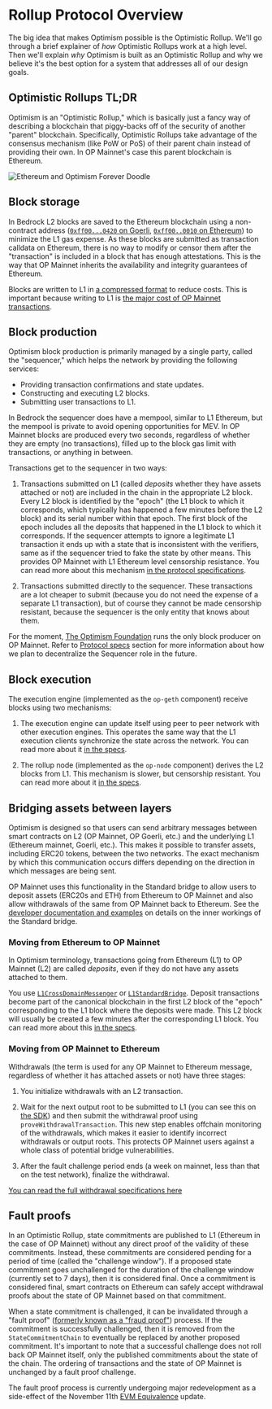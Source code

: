 
# Rollup Protocol Overview

The big idea that makes Optimism possible is the Optimistic Rollup.
We'll go through a brief explainer of *how* Optimistic Rollups work at a high level.
Then we'll explain *why* Optimism is built as an Optimistic Rollup and why we believe it's the best option for a system that addresses all of our design goals.

## Optimistic Rollups TL;DR

Optimism is an "Optimistic Rollup," which is basically just a fancy way of describing a blockchain that piggy-backs off of the security of another "parent" blockchain.
Specifically, Optimistic Rollups take advantage of the consensus mechanism (like PoW or PoS) of their parent chain instead of providing their own.
In OP Mainnet's case this parent blockchain is Ethereum.

<Image src="/img/op-stack/protocol/ethereum-optimism-forever.png" alt="Ethereum and Optimism Forever Doodle" width={400} height={400} />

## Block storage

In Bedrock L2 blocks are saved to the Ethereum blockchain using a non-contract address ([`0xff00...0420` on Goerli](https://goerli.etherscan.io/address/0xff00000000000000000000000000000000000420), [`0xff00..0010` on Ethereum](https://etherscan.io/address/0xff00000000000000000000000000000000000010)) to minimize the L1 gas expense.
As these blocks are submitted as transaction calldata on Ethereum, there is no way to modify or censor them after the "transaction" is included in a block that has enough attestations.
This is the way that OP Mainnet inherits the availability and integrity guarantees of Ethereum.

Blocks are written to L1 in [a compressed format](https://github.com/ethereum-optimism/optimism/blob/develop/specs/derivation.md#batch-submission-wire-format) to reduce costs.
This is important because writing to L1 is [the major cost of OP Mainnet transactions](/transaction-fees/overview).

## Block production

Optimism block production is primarily managed by a single party, called the "sequencer," which helps the network by providing the following services:

- Providing transaction confirmations and state updates.
- Constructing and executing L2 blocks.
- Submitting user transactions to L1.

In Bedrock the sequencer does have a mempool, similar to L1 Ethereum, but the mempool is private to avoid opening opportunities for MEV.
In OP Mainnet blocks are produced every two seconds, regardless of whether they are empty (no transactions), filled up to the block gas limit with transactions, or anything in between.

Transactions get to the sequencer in two ways:

1. Transactions submitted on L1 (called *deposits* whether they have assets attached or not) are included in the chain in the appropriate L2 block.
   Every L2 block is identified by the "epoch" (the L1 block to which it corresponds, which typically has happened a few minutes before the L2 block) and its serial number within that epoch.
   The first block of the epoch includes all the deposits that happened in the L1 block to which it corresponds.
   If the sequencer attempts to ignore a legitimate L1 transaction it ends up with a state that is inconsistent with the verifiers, same as if the sequencer tried to fake the state by other means.
   This provides OP Mainnet with L1 Ethereum level censorship resistance.
   You can read more about this mechanism [in the protocol specifications](https://github.com/ethereum-optimism/optimism/blob/develop/specs/derivation.md#deriving-the-transaction-list).

1. Transactions submitted directly to the sequencer. 
   These transactions are a lot cheaper to submit (because you do not need the expense of a separate L1 transaction), but of course they cannot be made censorship resistant, because the sequencer is the only entity that knows about them.

For the moment, [The Optimism Foundation](https://www.optimism.io/) runs the only block producer on OP Mainnet. Refer to [Protocol specs](overview) section for more information about how we plan to decentralize the Sequencer role in the future.

## Block execution


The execution engine (implemented as the `op-geth` component) receive blocks using two mechanisms:

1. The execution engine can update itself using peer to peer network with other execution engines.
   This operates the same way that the L1 execution clients synchronize the state across the network.
   You can read more about it [in the specs](https://github.com/ethereum-optimism/optimism/blob/develop/specs/exec-engine.md#happy-path-sync). 

1. The rollup node (implemented as the `op-node` component) derives the L2 blocks from L1.
   This mechanism is slower, but censorship resistant.
   You can read more about it [in the specs](https://github.com/ethereum-optimism/optimism/blob/develop/specs/exec-engine.md#worst-case-sync).


## Bridging assets between layers

Optimism is designed so that users can send arbitrary messages between smart contracts on L2 (OP Mainnet, OP Goerli, etc.) and the underlying L1 (Ethereum mainnet, Goerli, etc.).
This makes it possible to transfer assets, including ERC20 tokens, between the two networks.
The exact mechanism by which this communication occurs differs depending on the direction in which messages are being sent.

OP Mainnet uses this functionality in the Standard bridge to allow users to deposit assets (ERC20s and ETH) from Ethereum to OP Mainnet and also allow withdrawals of the same from OP Mainnet back to Ethereum.
See the [developer documentation and examples](/dapp-developers/bridging/standard-bridge) on details on the inner workings of the Standard bridge.

### Moving from Ethereum to OP Mainnet

In Optimism terminology, transactions going from Ethereum (L1) to OP Mainnet (L2) are called *deposits*, even if they do not have any assets attached to them.

You use [`L1CrossDomainMessenger`](/dapp-developers/bridging/cross-dom-comm) or [`L1StandardBridge`](https://github.com/ethereum-optimism/optimism/blob/develop/packages/contracts-bedrock/contracts/L1/L1StandardBridge.sol).
Deposit transactions become part of the canonical blockchain in the first L2 block of the "epoch" corresponding to the L1 block where the deposits were made. 
This L2 block will usually be created a few minutes after the corresponding L1 block.
You can read more about this [in the specs](https://github.com/ethereum-optimism/optimism/blob/develop/specs/deposits.md).


### Moving from OP Mainnet to Ethereum


Withdrawals (the term is used for any OP Mainnet to Ethereum message, regardless of whether it has attached assets or not) have three stages:

1. You initialize withdrawals with an L2 transaction.

1. Wait for the next output root to be submitted to L1 (you can see this on [the SDK](/tools/javascript/sdk)) and then submit the withdrawal proof using `proveWithdrawalTransaction`.
   This new step enables offchain monitoring of the withdrawals, which makes it easier to identify incorrect withdrawals or output roots.
   This protects OP Mainnet users against a whole class of potential bridge vulnerabilities.

1. After the fault challenge period ends (a week on mainnet, less than that on the test network), finalize the withdrawal.

[You can read the full withdrawal specifications here](https://github.com/ethereum-optimism/optimism/blob/develop/specs/withdrawals.md)

## Fault proofs

In an Optimistic Rollup, state commitments are published to L1 (Ethereum in the case of OP Mainnet) without any direct proof of the validity of these commitments.
Instead, these commitments are considered pending for a period of time (called the "challenge window").
If a proposed state commitment goes unchallenged for the duration of the challenge window (currently set to 7 days), then it is considered final.
Once a commitment is considered final, smart contracts on Ethereum can safely accept withdrawal proofs about the state of OP Mainnet based on that commitment.

When a state commitment is challenged, it can be invalidated through a "fault proof" ([formerly known as a "fraud proof"](https://github.com/ethereum-optimism/optimistic-specs/discussions/53)) process.
If the commitment is successfully challenged, then it is removed from the `StateCommitmentChain` to eventually be replaced by another proposed commitment.
It's important to note that a successful challenge does not roll back OP Mainnet itself, only the published commitments about the state of the chain.
The ordering of transactions and the state of OP Mainnet is unchanged by a fault proof challenge.

The fault proof process is currently undergoing major redevelopment as a side-effect of the November 11th [EVM Equivalence](https://medium.com/ethereum-optimism/introducing-evm-equivalence-5c2021deb306) update.
